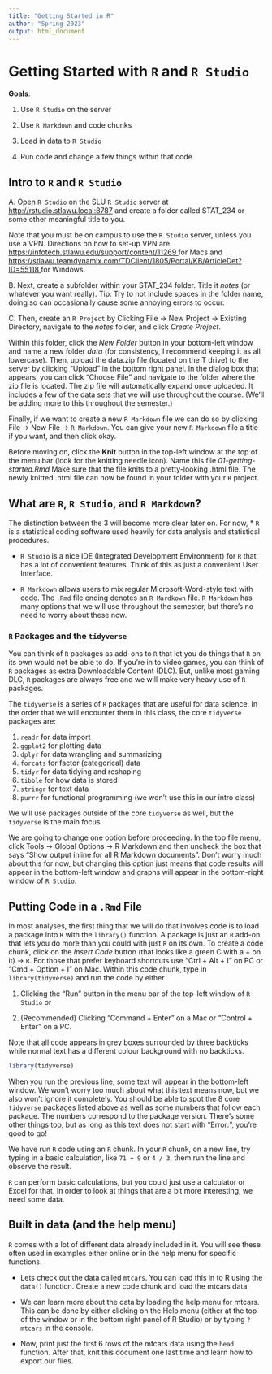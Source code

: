 ```yaml
---
title: "Getting Started in R"
author: "Spring 2023"
output: html_document
---
```


# Getting Started with `R` and `R Studio`

__Goals__:

1. Use `R Studio` on the server

2. Use `R Markdown` and code chunks

3. Load in data to `R Studio`

4. Run code and change a few things within that code


## Intro to `R` and `R Studio`

A. Open `R Studio` on the SLU `R Studio` server at
<a href="http://rstudio.stlawu.local:8787" target="_blank">http://rstudio.stlawu.local:8787</a> and create a folder called STAT_234 or some other meaningful title to you. 

Note that you must be on campus to use the `R Studio` server, unless you use a VPN. Directions on how to set-up VPN are
<a href="https://infotech.stlawu.edu/support/content/11269" target="_blank">https://infotech.stlawu.edu/support/content/11269 </a>
for Macs and <a href="https://stlawu.teamdynamix.com/TDClient/1805/Portal/KB/ArticleDet?ID=55118" target="_blank">https://stlawu.teamdynamix.com/TDClient/1805/Portal/KB/ArticleDet?ID=55118 </a> for Windows.


B. Next, create a subfolder within your STAT_234 folder. Title it _notes_ (or whatever you want really). Tip: Try to not include spaces in the folder name, doing so can occasionally cause some annoying errors to occur.

C. Then, create an `R Project` by Clicking File -> New Project -> Existing  Directory,  navigate to the _notes_ folder, and click _Create Project_. 

Within this folder, click the _New Folder_ button in your bottom-left window and name a new folder _data_ (for consistency, I recommend keeping it as all lowercase). Then, upload the data.zip file (located on the T drive) to the server by clicking "Upload" in the bottom right panel. In the dialog box that appears, you can click "Choose File" and navigate to the folder where the zip file is located. The zip file will automatically expand once uploaded. It includes a few of the data sets that we will use throughout the course. (We'll be adding more to this throughout the semester.)

Finally, if we want to create a new `R Markdown` file we can do so by clicking File -> New File -> `R Markdown`. You can give your new `R Markdown` file a title if you want, and then click okay.

Before moving on, click the **Knit** button in the top-left window at the top of the menu bar (look for the knitting needle icon). Name this file _01-getting-started.Rmd_ Make sure that the file knits to a pretty-looking .html file. The newly knitted .html file can now be found in your folder with your `R` project.

## What are `R`, `R Studio`, and `R Markdown`?

The distinction between the 3 will become more clear later on. For now, 
* `R` is a statistical coding software used heavily for data analysis and statistical procedures.

* `R Studio` is a nice IDE (Integrated Development Environment) for `R` that has a lot of convenient features. Think of this as just a convenient User Interface.

* `R Markdown` allows users to mix regular Microsoft-Word-style text with code. The `.Rmd` file ending denotes an `R Mardkown` file. `R Markdown` has many options that we will use throughout the semester, but there's no need to worry about these now.


### `R` Packages and the `tidyverse`

You can think of `R` packages as add-ons to `R` that let you do things that `R` on its own would not be able to do. If you're in to video games, you can think of `R` packages as extra Downloadable Content (DLC). But, unlike most gaming DLC, `R` packages are always free and we will make very heavy use of `R` packages.

The `tidyverse` is a series of `R` packages that are useful for data science. In the order that we will encounter them in this class, the core `tidyverse` packages are:

1. `readr` for data import
2. `ggplot2` for plotting data
3. `dplyr` for data wrangling and summarizing
4. `forcats` for factor (categorical) data
5. `tidyr` for data tidying and reshaping
6. `tibble` for how data is stored
7. `stringr` for text data
8. `purrr` for functional programming (we won't use this in our intro class)

We will use packages outside of the core `tidyverse` as well, but the `tidyverse` is the main focus.

We are going to change one option before proceeding. In the top file menu, click Tools -> Global Options -> R Markdown and then uncheck the box that says "Show output inline for all R Markdown documents". Don't worry much about this for now, but changing this option just means that code results will appear in the bottom-left window and graphs will appear in the bottom-right window of `R Studio`.

## Putting Code in a `.Rmd` File

In most analyses, the first thing that we will do that involves code is to load a package into `R` with the `library()` function. A package is just an `R` add-on that lets you do more than you could with just `R` on its own. To create a code chunk, click on the _Insert Code_ button (that looks like a green C with a + on it) -> `R`. For those that prefer keyboard shortcuts use "Ctrl + Alt + I" on PC or "Cmd + Option + I" on Mac. Within this code chunk, type in `library(tidyverse)` and run the code by either

1. Clicking the "Run" button in the menu bar of the top-left window of `R Studio` or

2. (Recommended) Clicking "Command + Enter" on a Mac or "Control + Enter" on a PC.

Note that all code appears in grey boxes surrounded by three backticks while normal text has a different colour background with no backticks.

```r
library(tidyverse)
```

When you run the previous line, some text will appear in the bottom-left window. We won't worry too much about what this text means now, but we also won't ignore it completely. You should be able to spot the 8 core `tidyverse` packages listed above as well as some numbers that follow each package. The numbers correspond to the package version. There's some other things too, but as long as this text does not start with "Error:", you're good to go!

We have run `R` code using an `R` chunk. In your `R` chunk, on a new line, try typing in a basic calculation, like `71 + 9` or `4 / 3`, them run the line and observe the result. 

`R` can perform basic calculations, but you could just use a calculator or Excel for that. In order to look at things that are a bit more interesting, we need some data.

## Built in data (and the help menu)

`R` comes with a lot of different data already included in it. You will see these often used in examples either online or in the help menu for specific functions. 

+ Lets check out the data called `mtcars`. You can load this in to R using the `data()` function. Create a new code chunk and load the mtcars data.

<!-- insert code chunk here -->


+ We can learn more about the data by loading the help menu for mtcars. This can be done by either clicking on the Help menu (either at the top of the window or in the bottom right panel of R Studio) or by typing `?mtcars` in the console.

<!-- insert code chunk here -->


+ Now, print just the first 6 rows of the mtcars data using the `head` function. After that, knit this document one last time and learn how to export our files.

<!-- insert code chunk here -->
